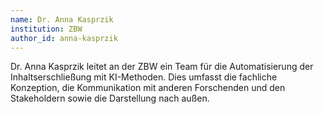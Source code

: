 ```yaml
---
name: Dr. Anna Kasprzik
institution: ZBW
author_id: anna-kasprzik
---
```


Dr. Anna Kasprzik leitet an der ZBW ein Team für die Automatisierung der Inhaltserschließung mit KI-Methoden. Dies umfasst die fachliche Konzeption, die Kommunikation mit anderen Forschenden und den Stakeholdern sowie die Darstellung nach außen.
